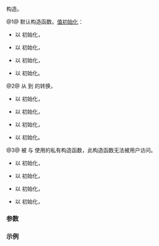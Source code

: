 {{cpp/ranges/stride_view/iterator/title|''iterator''}}
{{cpp/ranges/stride_view/navbar}}

{{dcl begin}}
{{dcl|num=1|since=c++23|1=
/*iterator*/()
    requires std::default_initializable&lt;ranges::iterator_t&lt;Base&gt;&gt; = default;
}}
{{dcl|num=2|since=c++23|1=
constexpr /*iterator*/( /*iterator*/&lt;!Const&gt; i )
    requires Const and
        std::convertible_to&lt;ranges::iterator_t&lt;V&gt;, ranges::iterator_t&lt;Base&gt;&gt; and
        std::convertible_to&lt;ranges::sentinel_t&lt;V&gt;, ranges::sentinel_t&lt;Base&gt;&gt;;
}}
{{dcl|num=3|notes={{mark expos}}|1=
private:
constexpr /*iterator*/( /*Parent*/&amp; parent,
                        ranges::iterator_t&lt;Base&gt; current,
                        ranges::range_difference_t&lt;Base&gt; missing = 0 );
}}
{{dcl end}}

构造{{rlp|/|迭代器}}。

@1@ 默认构造函数。[[cpp/language/value initialization|值初始化]]：
* {{rlpi|/#数据成员|current_}} 以 {{c|ranges::iterator_t&lt;Base&gt;()}} 初始化，
* {{rlpi|/#数据成员|end_}} 以 {{c|ranges::sentinel_t&lt;Base&gt;()}} 初始化，
* {{rlpi|/#数据成员|stride_}} 以 {{c|0}} 初始化，
* {{rlpi|/#数据成员|missing_}} 以 {{c|0}} 初始化。

@2@ 从 {{c|/*iterator*/&lt;false&gt;}} 到 {{c|/*iterator*/&lt;true&gt;}} 的转换，
* {{rlpi|/#数据成员|current_}} 以 {{c|std::move(i.current_)}} 初始化，
* {{rlpi|/#数据成员|end_}} 以 {{c|std::move(i.end_)}} 初始化，
* {{rlpi|/#数据成员|stride_}} 以 {{c|i.stride_}} 初始化，
* {{rlpi|/#数据成员|missing_}} 以 {{c|i.missing_}} 初始化。

@3@ 被 {{lc|stride_view::begin}} 与 {{lc|stride_view::end}} 使用的私有构造函数，此构造函数无法被用户访问。
* {{rlpi|/#数据成员|current_}} 以 {{c|std::move(current)}} 初始化，
* {{rlpi|/#数据成员|end_}} 以 {{c|ranges::end(parent-&gt;base_)}} 初始化，
* {{rlpi|/#数据成员|stride_}} 以 {{c|parent-&gt;stride_}} 初始化，
* {{rlpi|/#数据成员|missing_}} 以 {{c|missing}} 初始化，

===参数===
{{par begin}}
{{par|i|{{c|/*iterator*/&lt;false&gt;}}}}
{{par end}}

===示例===
{{example
|code=
|output=
}}

{{langlinks|de|en|es|ja|ru}}